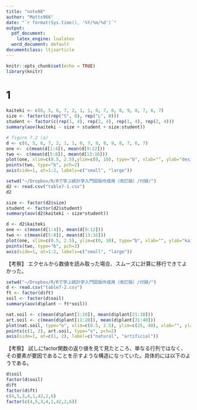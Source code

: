 ```yaml
---
title: "note08"
author: "Matts966"
date: "`r format(Sys.time(), '%Y/%m/%d')`"
output:
  pdf_document:
    latex_engine: lualatex
  word_document: default
documentclass: ltjsarticle
---
```

 
```r
knitr::opts_chunk$set(echo = TRUE)
library(knitr)
```

# 1
```r
kaiteki <- c(6, 5, 6, 7, 2, 1, 1, 0, 7, 8, 8, 9, 8, 7, 6, 7)
size <- factor(c(rep("S", 8), rep("L", 8)))
student <- factor(c(rep(1, 4), rep(2, 4), rep(1, 4), rep(2, 4)))
summary(aov(kaiteki ~ size + student + size:student))
```
```r
# figure 7.2 (a)
d <- c(6, 5, 6, 7, 2, 1, 1, 0, 7, 8, 8, 9, 8, 7, 6, 7)
one <-　c(mean(d[1:4]), mean(d[9:12]))
two <-　c(mean(d[5:8]), mean(d[13:16]))
plot(one, xlim=c(0.5, 2.5),ylim=c(0, 10), type="b", xlab="", ylab="desirebility", pch=1, xaxt="n")
points(two, type="b", pch=2)
axis(side=1, at=1:2, labels=c("small", "large"))
```

```r
setwd("~/Dropbox/R/Rで学ぶ統計学入門図版作成用（改訂版）/付録/")
d2 <- read.csv("table7-1.csv")
d2
```

```r
size <- factor(d2$size)
student <- factor(d2$student)
summary(aov(d2$kaiteki ~ size*student))
```

```r
d <- d2$kaiteki
one <- c(mean(d[1:4]), mean(d[9:12]))
two <- c(mean(d[5:8]), mean(d[13:16]))
plot(one, xlim=c(0.5, 2.5), ylim=c(0, 10), type="b", xlab="", ylab="kaiteki", pch=1, xaxt="n")
points(two, type="b", pch=2)
axis(side=1, at=1:2, labels=c("small", "large"))
```
【考察】
エクセルから数値を読み取った場合、スムーズに計算に移行できてよかった。
```r
setwd("~/Dropbox/R/Rで学ぶ統計学入門図版作成用（改訂版）/付録/")
d <- read.csv("table7-2.csv")
ft <- factor(d$ft)
soil <- factor(d$soil)
summary(aov(d$plant ~ ft*soil))
```

```r
nat.soil <- c(mean(d$plant[1:10]), mean(d$plant[21:30]))
art.soil <- c(mean(d$plant[11:20]), mean(d$plant[31:40]))
plot(nat.soil, type="o", xlim=c(0.5, 2.5), ylim=c(25, 40), xlab="", ylab="plant growth (cm)", xaxt="n")
points(c(1, 2), art.soil, type="o", pch=2)
axis(side=1, at=c(1, 2), label=c("natural", "artificial"))
```
【考察】
試しにfactor関数の返り値を見て見たところ、単なる行列ではなく、その要素が要因であることを示すような構造になっていた。具体的には以下のようである。
```r
d$soil
factor(d$soil)
d$ft
factor(d$ft)
c(4,5,3,4,1,42,2,6)
factor(c(4,5,3,4,1,42,2,6))
```